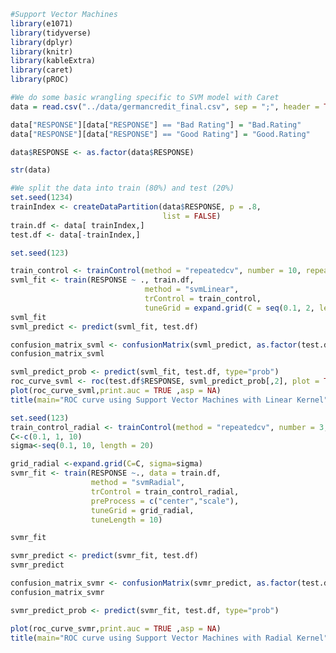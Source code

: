 ```r

#Support Vector Machines
library(e1071)
library(tidyverse)
library(dplyr)
library(knitr)
library(kableExtra)
library(caret)
library(pROC)

```

```r

#We do some basic wrangling specific to SVM model with Caret
data = read.csv("../data/germancredit_final.csv", sep = ";", header = TRUE)

data["RESPONSE"][data["RESPONSE"] == "Bad Rating"] = "Bad.Rating"
data["RESPONSE"][data["RESPONSE"] == "Good Rating"] = "Good.Rating"

data$RESPONSE <- as.factor(data$RESPONSE)

str(data)
```

```r

#We split the data into train (80%) and test (20%)
set.seed(1234)
trainIndex <- createDataPartition(data$RESPONSE, p = .8,
                                  list = FALSE)
train.df <- data[ trainIndex,]
test.df <- data[-trainIndex,]

```

```r
set.seed(123)

train_control <- trainControl(method = "repeatedcv", number = 10, repeats = 3, sampling="down", classProbs = TRUE)
svml_fit <- train(RESPONSE ~ ., train.df, 
                              method = "svmLinear",
                              trControl = train_control, 
                              tuneGrid = expand.grid(C = seq(0.1, 2, length = 20)))
svml_fit
svml_predict <- predict(svml_fit, test.df)

```
```r
confusion_matrix_svml <- confusionMatrix(svml_predict, as.factor(test.df$RESPONSE), positive= "Good.Rating")
confusion_matrix_svml
```

```r
svml_predict_prob <- predict(svml_fit, test.df, type="prob")
roc_curve_svml <- roc(test.df$RESPONSE, svml_predict_prob[,2], plot = TRUE, print.auc = TRUE)
plot(roc_curve_svml,print.auc = TRUE ,asp = NA)
title(main="ROC curve using Support Vector Machines with Linear Kernel")
```

```r

set.seed(123)
train_control_radial <- trainControl(method = "repeatedcv", number = 3, repeats = 3, sampling="down", classProbs = TRUE)
C<-c(0.1, 1, 10)
sigma<-seq(0.1, 10, length = 20)

grid_radial <-expand.grid(C=C, sigma=sigma)
svmr_fit <- train(RESPONSE ~., data = train.df, 
                  method = "svmRadial", 
                  trControl = train_control_radial, 
                  preProcess = c("center","scale"),
                  tuneGrid = grid_radial,
                  tuneLength = 10)

svmr_fit

svmr_predict <- predict(svmr_fit, test.df)
svmr_predict

```
```r
confusion_matrix_svmr <- confusionMatrix(svmr_predict, as.factor(test.df$RESPONSE), positive="Good.Rating")
confusion_matrix_svmr

```
```r

svmr_predict_prob <- predict(svmr_fit, test.df, type="prob")

plot(roc_curve_svmr,print.auc = TRUE ,asp = NA)
title(main="ROC curve using Support Vector Machines with Radial Kernel")


```


